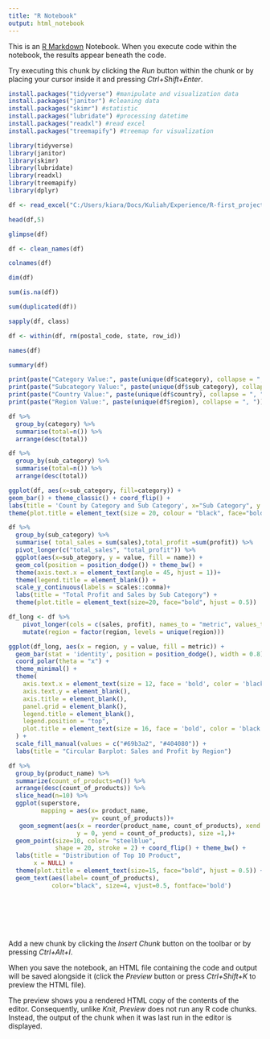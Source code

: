 ---
title: "R Notebook"
output: html_notebook
---

This is an [R Markdown](http://rmarkdown.rstudio.com) Notebook. When you execute code within the notebook, the results appear beneath the code. 

Try executing this chunk by clicking the *Run* button within the chunk or by placing your cursor inside it and pressing *Ctrl+Shift+Enter*. 

```{r}
install.packages("tidyverse") #manipulate and visualization data
install.packages("janitor") #cleaning data
install.packages("skimr") #statistic
install.packages("lubridate") #processing datetime
install.packages("readxl") #read excel
install.packages("treemapify") #treemap for visualization
```


```{r}
library(tidyverse)
library(janitor)
library(skimr)
library(lubridate)
library(readxl)
library(treemapify)
library(dplyr)
```


```{r}
df <- read_excel("C:/Users/kiara/Docs/Kuliah/Experience/R-first_project/sample_-_superstore.xls")
```
```{r}
head(df,5)
```


```{r}
glimpse(df)
```


```{r}
df <- clean_names(df)
```


```{r}
colnames(df)
```


```{r}
dim(df)
```


```{r}
sum(is.na(df))
```


```{r}
sum(duplicated(df))
```


```{r}
sapply(df, class)
```


```{r}
df <- within(df, rm(postal_code, state, row_id))
```


```{r}
names(df)
```


```{r}
summary(df)
```


```{r}
print(paste("Category Value:", paste(unique(df$category), collapse = ", ")))
print(paste("Subcategory Value:", paste(unique(df$sub_category), collapse=",")))
print(paste("Country Value:", paste(unique(df$country), collapse = ", ")))
print(paste("Region Value:", paste(unique(df$region), collapse = ", ")))
```


```{r}
df %>% 
  group_by(category) %>% 
  summarise(total=n()) %>% 
  arrange(desc(total))

```


```{r}
df %>% 
  group_by(sub_category) %>% 
  summarise(total=n()) %>% 
  arrange(desc(total))
```


```{r}
ggplot(df, aes(x=sub_category, fill=category)) +
geom_bar() + theme_classic() + coord_flip() + 
labs(title = 'Count by Category and Sub Category', x="Sub Category", y ="Frequency") +
theme(plot.title = element_text(size = 20, colour = "black", face="bold", hjust = 0.5))
```


```{r}
df %>% 
  group_by(sub_category) %>% 
  summarise( total_sales = sum(sales),total_profit =sum(profit)) %>% 
  pivot_longer(c("total_sales", "total_profit")) %>% 
  ggplot(aes(x=sub_ategory, y = value, fill = name)) + 
  geom_col(position = position_dodge()) + theme_bw() +
  theme(axis.text.x = element_text(angle = 45, hjust = 1))+
  theme(legend.title = element_blank()) +
  scale_y_continuous(labels = scales::comma)+
  labs(title = "Total Profit and Sales by Sub Category") +
  theme(plot.title = element_text(size=20, face="bold", hjust = 0.5))

```



```{r}
df_long <- df %>%
    pivot_longer(cols = c(sales, profit), names_to = "metric", values_to = "value") %>%
    mutate(region = factor(region, levels = unique(region)))

ggplot(df_long, aes(x = region, y = value, fill = metric)) +
  geom_bar(stat = 'identity', position = position_dodge(), width = 0.8) +
  coord_polar(theta = "x") +
  theme_minimal() + 
  theme(
    axis.text.x = element_text(size = 12, face = 'bold', color = 'black'),
    axis.text.y = element_blank(),
    axis.title = element_blank(),
    panel.grid = element_blank(),
    legend.title = element_blank(),
    legend.position = "top",
    plot.title = element_text(size = 16, face = 'bold', color = 'black')
  ) +
  scale_fill_manual(values = c("#69b3a2", "#404080")) +
  labs(title = "Circular Barplot: Sales and Profit by Region")
```


```{r}
df %>% 
  group_by(product_name) %>% 
  summarize(count_of_products=n()) %>% 
  arrange(desc(count_of_products)) %>% 
  slice_head(n=10) %>% 
  ggplot(superstore, 
         mapping = aes(x= product_name,
                       y= count_of_products))+
   geom_segment(aes(x = reorder(product_name, count_of_products), xend = product_name,
                   y = 0, yend = count_of_products), size =1,)+
  geom_point(size=10, color= "steelblue",
             shape = 20, stroke = 2) + coord_flip() + theme_bw() +
  labs(title = "Distribution of Top 10 Product",
       x = NULL) +
  theme(plot.title = element_text(size=15, face="bold", hjust = 0.5)) +
  geom_text(aes(label= count_of_products), 
            color="black", size=4, vjust=0.5, fontface='bold')

```


```{r}

```


```{r}
```


```{r}
```


```{r}
```


```{r}
```


```{r}
```

Add a new chunk by clicking the *Insert Chunk* button on the toolbar or by pressing *Ctrl+Alt+I*.

When you save the notebook, an HTML file containing the code and output will be saved alongside it (click the *Preview* button or press *Ctrl+Shift+K* to preview the HTML file).

The preview shows you a rendered HTML copy of the contents of the editor. Consequently, unlike *Knit*, *Preview* does not run any R code chunks. Instead, the output of the chunk when it was last run in the editor is displayed.
